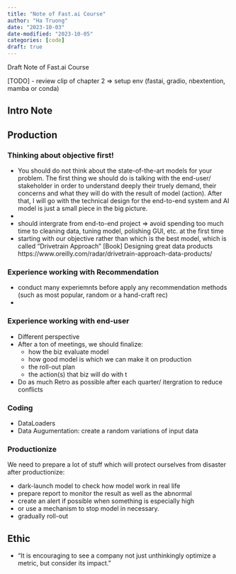 ```yaml
---
title: "Note of Fast.ai Course"
author: "Ha Truong"
date: "2023-10-03"
date-modified: "2023-10-05"
categories: [code]
draft: true
---
```



Draft Note of Fast.ai Course



[TODO]
- review clip of chapter 2 => setup env (fastai, gradio, nbextention, mamba or conda)

## Intro Note

## Production

### Thinking about objective first!

- You should do not think about the state-of-the-art models for your problem. The first thing we should do is talking with the end-user/ stakeholder in order to understand deeply their truely demand, their concerns and what they will do with the result of model (action). After that, I will go with the technical design for the end-to-end system and AI model is just a small piece in the big picture.
- 
- should intergrate from end-to-end project => avoid spending too much time to cleaning data, tuning model, polishing GUI, etc. at the first time
- starting with our objective rather than which is the best model, which is called "Drivetrain Approach" [Book] Designing great data products https://www.oreilly.com/radar/drivetrain-approach-data-products/

### Experience working with Recommendation
- conduct many experiemnts before apply any recommendation methods (such as most popular, random or a hand-craft rec)
- 

### Experience working with end-user
- Different perspective
- After a ton of meetings, we should finalize:
  - how the biz evaluate model
  - how good model is which we can make it on production
  - the roll-out plan
  - the action(s) that biz will do with t
- Do as much Retro as possible after each quarter/ itergration to reduce conflicts

### Coding
- DataLoaders
- Data Augumentation: create a random variations of input data

### Productionize

We need to prepare a lot of stuff which will protect ourselves from disaster after productionize:

  - dark-launch model to check how model work in real life
  - prepare report to monitor the result as well as the abnormal
  - create an alert if possible when something is especially high
  - or use a mechanism to stop model in necessary.
  - gradually roll-out


## Ethic
- "It is encouraging to see a company not just unthinkingly optimize a metric, but consider its impact."

## 